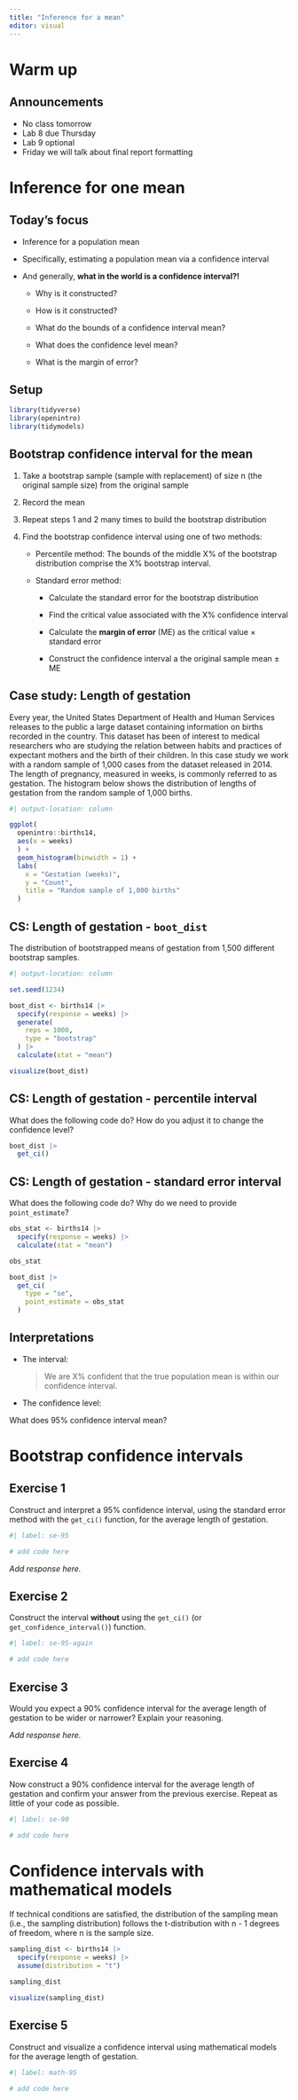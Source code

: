 ```yaml
---
title: "Inference for a mean"
editor: visual
---
```


# Warm up

## Announcements

-   No class tomorrow
-   Lab 8 due Thursday
-   Lab 9 optional
-   Friday we will talk about final report formatting

# Inference for one mean

## Today's focus

-   Inference for a population mean

-   Specifically, estimating a population mean via a confidence interval

-   And generally, **what in the world is a confidence interval?!**

    -   Why is it constructed?

    -   How is it constructed?

    -   What do the bounds of a confidence interval mean?

    -   What does the confidence level mean?

    -   What is the margin of error?

## Setup

```r
library(tidyverse)
library(openintro)
library(tidymodels)
```

## Bootstrap confidence interval for the mean {.smaller}

1.  Take a bootstrap sample (sample with replacement) of size n (the original sample size) from the original sample

2.  Record the mean

3.  Repeat steps 1 and 2 many times to build the bootstrap distribution

4.  Find the bootstrap confidence interval using one of two methods:

    -   Percentile method: The bounds of the middle X% of the bootstrap distribution comprise the X% bootstrap interval.

    -   Standard error method:

        -   Calculate the standard error for the bootstrap distribution

        -   Find the critical value associated with the X% confidence interval

        -   Calculate the **margin of error** (ME) as the critical value $\times$ standard error

        -   Construct the confidence interval a the original sample mean $\pm$ ME


## Case study: Length of gestation {.smaller}

::: task
Every year, the United States Department of Health and Human Services releases to the public a large dataset containing information on births recorded in the country. This dataset has been of interest to medical researchers who are studying the relation between habits and practices of expectant mothers and the birth of their children. In this case study we work with a random sample of 1,000 cases from the dataset released in 2014. The length of pregnancy, measured in weeks, is commonly referred to as gestation. The histogram below shows the distribution of lengths of gestation from the random sample of 1,000 births.
:::

```r
#| output-location: column

ggplot(
  openintro::births14, 
  aes(x = weeks)
  ) +
  geom_histogram(binwidth = 1) +
  labs(
    x = "Gestation (weeks)",
    y = "Count",
    title = "Random sample of 1,000 births"
  )
```

## CS: Length of gestation - `boot_dist`

::: task
The distribution of bootstrapped means of gestation from 1,500 different bootstrap samples.
:::

```r
#| output-location: column

set.seed(1234)

boot_dist <- births14 |>
  specify(response = weeks) |>
  generate(
    reps = 1000, 
    type = "bootstrap"
  ) |>
  calculate(stat = "mean")

visualize(boot_dist)
```

## CS: Length of gestation - percentile interval

::: task
What does the following code do? How do you adjust it to change the confidence level?
:::

```r
boot_dist |>
  get_ci()
```

## CS: Length of gestation - standard error interval {.smaller}

::: task
What does the following code do? Why do we need to provide `point_estimate`?
:::

```r
obs_stat <- births14 |>
  specify(response = weeks) |>
  calculate(stat = "mean")

obs_stat

boot_dist |>
  get_ci(
    type = "se",
    point_estimate = obs_stat
  )
```

## Interpretations

-   The interval:

    > We are X% confident that the true population mean is within our confidence interval.

-   The confidence level:

::: task
What does 95% confidence interval mean?
:::



# Bootstrap confidence intervals

## Exercise 1

Construct and interpret a 95% confidence interval, using the standard error method with the `get_ci()` function, for the average length of gestation.

```r
#| label: se-95

# add code here
```

*Add response here.*

## Exercise 2

Construct the interval **without** using the `get_ci()` (or `get_confidence_interval()`) function.

```r
#| label: se-95-again

# add code here
```

## Exercise 3

Would you expect a 90% confidence interval for the average length of gestation to be wider or narrower? Explain your reasoning.

*Add response here.*

## Exercise 4

Now construct a 90% confidence interval for the average length of gestation and confirm your answer from the previous exercise. Repeat as little of your code as possible.

```r
#| label: se-90

# add code here
```

# Confidence intervals with mathematical models

If technical conditions are satisfied, the distribution of the sampling mean (i.e., the sampling distribution) follows the t-distribution with n - 1 degrees of freedom, where n is the sample size.

```r
sampling_dist <- births14 |>
  specify(response = weeks) |>
  assume(distribution = "t")

sampling_dist

visualize(sampling_dist)
```

## Exercise 5

Construct and visualize a confidence interval using mathematical models for the average length of gestation.

```r
#| label: math-95

# add code here
```
